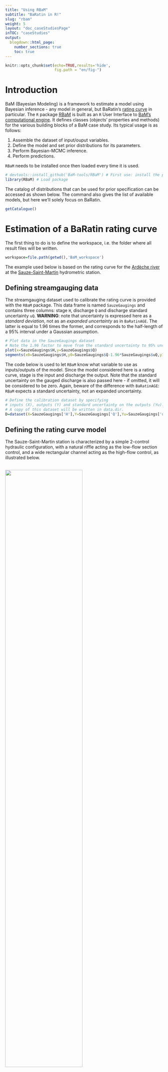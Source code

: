 ---
title: "Using RBaM"
subtitle: "BaRatin in R!"
slug: "rbam"
weight: 5
layout: "doc_caseStudiesPage"
inTOC: "caseStudies"    
output:
  blogdown::html_page:
    number_sections: true
    toc: true
---

```{r setup, include=FALSE}
knitr::opts_chunk$set(echo=TRUE,results='hide',
                      fig.path = "en/fig-")
```

# Introduction

BaM (Bayesian Modeling) is a framework to estimate a model using Bayesian inference - any model in general, but BaRatin's [rating curve](/en/doc/topics/rating-curve) in particular. The `R` package [RBaM](https://github.com/BaM-tools/RBaM) is built as an `R` User Interface to [BaM's computational engine](https://github.com/BaM-tools/BaM). It defines classes (objects' properties and methods) for the various building blocks of a BaM case study. Its typical usage is as follows:

1. Assemble the dataset of input/ouput variables.
2. Define the model and set prior distributions for its parameters.
3. Perform Bayesian-MCMC inference.
4. Perform predictions.

`RBaM` needs to be installed once then loaded every time it is used.

```{r message=FALSE}
# devtools::install_github('BaM-tools/RBaM') # First use: install the package from GitHub
library(RBaM) # Load package
```

The catalog of distributions that can be used for prior specification can be accessed as shown below. The command also gives the list of available models, but here we'll solely focus on BaRatin.

```{r results='markup'}
getCatalogue()
```

# Estimation of a BaRatin rating curve

The first thing to do is to define the workspace, i.e. the folder where all result files will be written.

```{r}
workspace=file.path(getwd(),'BaM_workspace')
```

The example used below is based on the rating curve for the [Ardèche river](https://en.wikipedia.org/wiki/Ardèche_(river)) at the [Sauze-Saint-Martin](https://www.hydro.eaufrance.fr/stationhydro/V506401001/fiche) hydrometric station. 

## Defining streamgauging data

The streamgauging dataset used to calibrate the rating curve is provided with the `RBaM` package. This data frame is named `SauzeGaugings` and contains three columns: stage `H`, discharge `Q` and discharge standard uncertainty `uQ`. **WARNING**: note that uncertainty is expressed here as a *standard deviation*, not as an *expanded uncertainty* as in `BaRatinAGE`. The latter is equal to 1.96 times the former, and corresponds to the half-length of a 95\% interval under a Gaussian assumption.

```{r}
# Plot data in the SauzeGaugings dataset
# Note the 1.96 factor to move from the standard uncertainty to 95% uncertainty intervals
plot(x=SauzeGaugings$H,y=SauzeGaugings$Q)
segments(x0=SauzeGaugings$H,y0=SauzeGaugings$Q-1.96*SauzeGaugings$uQ,y1=SauzeGaugings$Q+1.96*SauzeGaugings$uQ)
```

The code below is used to let `RBaM` know what variable to use as inputs/outputs of the model. Since the model considered here is a rating curve, stage is the input and discharge the output. Note that the standard uncertainty on the gauged discharge is also passed here - if omitted, it will be considered to be zero. Again, beware of the difference with `BaRatinAGE`: `RBaM` expects a standard uncertainty, not an expanded uncertainty. 

```{r}
# Define the calibration dataset by specifying 
# inputs (X), outputs (Y) and standard uncertainty on the outputs (Yu).
# A copy of this dataset will be written in data.dir.
D=dataset(X=SauzeGaugings['H'],Y=SauzeGaugings['Q'],Yu=SauzeGaugings['uQ'],data.dir=workspace)

```


## Defining the rating curve model

The Sauze-Saint-Martin station is characterized by a simple 2-control hydraulic configuration, with a natural riffle acting as the low-flow section control, and a wide rectangular channel acting as the high-flow control, as illustrated below. 

<br>
<img src="Sauze.jpg" width="70%">
<p style="text-align: center;color: gray;"> Hydraulic configuration for the Ardèche River at Sauze-Saint-Martin station (water flows from the picture top to bottom, staff gauge is shown in yellow). (a) properties of the high-flow controlling chanel; (b) zoom on the low-flow controlling section.</p>

The code below specifies the priors on the 6 rating curve parameters: activation stage, coefficient and exponent for each of the two controls. For more details on the prior specification process at this station, please refer to [Le Coz et al., 2014](https://hal.science/hal-00934237).

```{r}
# Parameters of the low flow section control: activation stage k, coefficient a and exponent c
k1=parameter(name='k1',init=-0.5,prior.dist='Uniform',prior.par=c(-1.5,0))
a1=parameter(name='a1',init=50,prior.dist='LogNormal',prior.par=c(log(50),1))
c1=parameter(name='c1',init=1.5,prior.dist='Gaussian',prior.par=c(1.5,0.05))
# Parameters of the high flow channel control: activation stage k, coefficient a and exponent c
k2=parameter(name='k2',init=1,prior.dist='Gaussian',prior.par=c(1,1))
a2=parameter(name='a2',init=100,prior.dist='LogNormal',prior.par=c(log(100),1))
c2=parameter(name='c2',init=1.67,prior.dist='Gaussian',prior.par=c(1.67,0.05))
```

The control matrix is then defined as follows:

```{r}
# Define control matrix: columns are controls, rows are stage ranges.
# Here the matrix means that the first control only is active for the first stage range,
# and the second control only is active for the second stage range.
controlMatrix=rbind(c(1,0),
                    c(0,1))
```

Finally, this information is passed to `RBaM` by creating a model object as follows:

```{r}
# Stitch it all together into a model object
M=model(ID='BaRatin', # ID of the considered model - here, BaRatin
        nX=1,nY=1, # number of input/output variables: here 1 input (H) and 1 output (Q)
        par=list(k1,a1,c1,k2,a2,c2), # list of model parameters - respect the order (k,a,c) for each control
        xtra=xtraModelInfo(object=controlMatrix)) # use xtraModelInfo() to pass the control matrix
```

We have now defined the model `M` to be calibrated and the calibration dataset `D`: we can hence proceed to calibration.

## Running BaM and exploring MCMC samples

The function `BaM` is used to perform parameter estimation. This will run a [MCMC sampler](/en/doc/topics/mcmc) and save the result into the workspace.

```{r results='markup'}
BaM(mod=M,data=D) # Estimate the parameters of model M using calibration data D
```

MCMC samples can now be read. There are 2 MCMC files: 'Results_MCMC.txt' contains raw MCMC simulations and is hence quite big. 'Results_Cooking.txt' contains 'cooked' simulations, i.e. after 'burning' the first part of iterations and 'slicing' what remains (see [here](/en/doc/topics/mcmc) for more detailed explanations), and may be favored in most cases. Note that MCMC properties can be modified if needed (see help files `?BaM`, `?mcmcOptions` and `?mcmcCooking`).

```{r results='markup'}
# Read 'cooked' MCMC file in the workspace
MCMC=readMCMC(file.path(workspace,'Results_Cooking.txt'))
head(MCMC)
```

A few functions are provided with the package to explore MCMC samples. The first one shows the MCMC-simulated values for each parameter (a.k.a. a "trace plot") and is useful to visually assess convergence.

```{r fig.height=6, fig.width=9}
# Trace plot for each parameter, useful to assess convergence.
plots=tracePlot(MCMC)
patchwork::wrap_plots(plots,ncol=3)
```

The second plotting function creates a density plot for each parameter, which represent the marginal posterior density.

```{r fig.height=6, fig.width=9, warning=FALSE}
# Density plot for each parameter
plots=densityPlot(MCMC)
patchwork::wrap_plots(plots,ncol=3)
```

The third plotting function creates a [violin plot](https://en.wikipedia.org/wiki/Violin_plot) which can be useful to compare the posterior distributions of comparable parameters (here for instance the exponent of each control).

```{r fig.height=3, fig.width=6}
# Violin plot, useful to compare 'comparable' parameters.
violinPlot(MCMC[c('c1','c2')])
```

## Estimating the rating curve and its uncertainty

The rating curve and its uncertainty can be deduced from the MCMC samples. To achieve this, one first needs to define the stage grid on which the rating curve is computed, and to define a `prediction` object that specifies which types of uncertainty are to be considered. For instance, the total rating curve uncertainty encompasses parametric uncertainty (i.e. due to the imperfect knowledge of the rating curve parameters) and [structural uncertainty](/en/doc/baratinage/structural-errors/) (i.e. due to the approximate nature of any rating curve).  

```{r}
# Define the grid of stage values on which the rating curve will be computed
hgrid=data.frame(H=seq(-1,7,0.1))
# Define a 'prediction' object for total rating curve uncertainty
totalU=prediction(X=hgrid, # stage values
                  spagFiles='totalU.spag', # file where predictions are saved
                  data.dir=workspace, # a copy of data files will be saved here
                  doParametric=TRUE, # propagate parametric uncertainty, i.e. MCMC samples?
                  doStructural=TRUE) # propagate structural uncertainty ?
```

Uncertainty propagation is then performed by the same function `BaM` as before, but ran in "prediction mode". In particular the `doCalib=FALSE` and `doPred=TRUE` options specify that calibration has already been performed, and the task is now to use the existing MCMC samples to perform an uncertain prediction (namely, estimate the uncertain rating curve). Note that the word "prediction" is used here in the fairly loose and general sense of "estimating the uncertain output of the model".

```{r}
# Re-run BaM, but in prediction mode
BaM(mod=M,data=D, # model and data
    pred=totalU, # prediction to be performed
    doCalib=FALSE,doPred=TRUE) # Do not re-calibrate but do predictions
```

The resulting 'spaghetti files' can be read from the workspace and plotted. Note that while spaghetti are the raw outputs of the predictions, it is often more convenient to plot probability intervals only. These have been computed automatically by `BaM`, and are saved in files with an '.env' (like 'envelop') extension.

```{r fig.height=4, fig.width=9}
par(mfrow=c(1,2)) # plot figures in two panels on the same row
# Plot spaghetti representing total uncertainty
Q=read.table(file.path(workspace,'totalU.spag'))
matplot(hgrid$H,Q,col='red',type='l',lty=1,main='spaghetti')
# Plot 95% probability intervals for total rating curve uncertainty
Q=read.table(file.path(workspace,'totalU.env'),header=T)
matplot(hgrid$H,Q[,2:3],col='red',type='l',lty=1,main='uncertainty envelop')
```

The same workflow can be used to estimate parametric rating curve uncertainty (corresponding to "turning off" structural uncertainty) and the maxpost rating curve (corresponding to "turning off" both parametric and structural uncertainties).

```{r}
# Define a 'prediction' object for parametric uncertainty only - note the doStructural=FALSE
paramU=prediction(X=hgrid,spagFiles='paramU.spag',data.dir=workspace,
                  doParametric=TRUE,doStructural=FALSE)
# Define a 'prediction' object with no uncertainty - this corresponds to the 'maxpost' rating curve
maxpost=prediction(X=hgrid,spagFiles='maxpost.spag',data.dir=workspace,
                  doParametric=FALSE,doStructural=FALSE)
# Run BaM in prediction mode
BaM(mod=M,data=D, # model and data
    pred=list(paramU,maxpost), # predictions to be performed - when multiple, they have to be put in a list
    doCalib=FALSE,doPred=TRUE) # Do not re-calibrate but do predictions
```

This allows recreating the rating curve plot made in `BaRatinAGE` which superimposes total uncertainty, parametric uncertainty, the maxpost rating curve and the gaugings.

```{r fig.height=6, fig.width=9}
# Read and plot the envelop representing total uncertainty in red
Q=read.table(file.path(workspace,'totalU.env'),header=T)
matplot(hgrid$H,Q[,2:3],col='red',type='l',lty=1)
# Read and plot the envelop representing parametric uncertainty in pink
Q=read.table(file.path(workspace,'paramU.env'),header=T)
matplot(hgrid$H,Q[,2:3],col='pink',type='l',lty=1,add=TRUE)
# Read and plot the maxpost rating curve in black
Q=read.table(file.path(workspace,'maxpost.spag'))
matplot(hgrid$H,Q,col='black',type='l',lty=1,add=TRUE)
# Add gaugings
points(x=SauzeGaugings$H,y=SauzeGaugings$Q,pch=19)
segments(x0=SauzeGaugings$H,y0=SauzeGaugings$Q-1.96*SauzeGaugings$uQ,y1=SauzeGaugings$Q+1.96*SauzeGaugings$uQ)
```

## Producing an uncertain discharge series

The production of an uncertain discharge series is nearly identical to the production of the uncertain rating curve: the only thing to do is to replace the stage grid by a stage time series, for instance the stage time series shown below (the data file can be downloaded [here](SauzeHt.csv))

```{r fig.height=4, fig.width=9}
# Read and plot the stage time series
ht=read.table('SauzeHt.csv',header=T,sep=';',colClasses=c('POSIXct','numeric'))
plot(ht,type='l')
```

The code is the same as the one used previously for the rating curve, except that the stage series (`ht['stage']`) is used instead of the stage grid (`hgrid`).

```{r}
# Define a 'prediction' object for total uncertainty
totalU=prediction(X=ht['stage'],spagFiles='totalU.spag',data.dir=workspace, 
                  doParametric=TRUE,doStructural=TRUE) 
# Define a 'prediction' object for parametric uncertainty only
paramU=prediction(X=ht['stage'],spagFiles='paramU.spag',data.dir=workspace,
                  doParametric=TRUE,doStructural=FALSE)
# Define a 'prediction' object with no uncertainty - this corresponds to the 'maxpost' discharge series
maxpost=prediction(X=ht['stage'],spagFiles='maxpost.spag',data.dir=workspace,
                  doParametric=FALSE,doStructural=FALSE)
# Run BaM in prediction mode
BaM(mod=M,data=D,pred=list(totalU,paramU,maxpost),doCalib=FALSE,doPred=TRUE)
```

The resulting discharge series can be plotted with its uncertainties.

```{r fig.height=6, fig.width=9}
#Total uncertainty in red
Q=read.table(file.path(workspace,'totalU.env'),header=T)
matplot(ht$time,Q[,2:3],col='red',type='l',lty=1)
# Parametric uncertainty in pink
Q=read.table(file.path(workspace,'paramU.env'),header=T)
matplot(ht$time,Q[,2:3],col='pink',type='l',lty=1,lwd=2,add=TRUE)
# Maxpost discharge time series in black
Q=read.table(file.path(workspace,'maxpost.spag'))
matplot(ht$time,Q,col='black',type='l',lty=1,add=TRUE)
```

Note that no uncertainty in the stage time series has been considered so far. It is possible to do so by using "stage spaghetti", i.e. many replicated stage time series representing stage uncertainty, instead of a single stage series. The example below shows how to generate these spaghetti considering independent Gaussian stage errors with a fixed standard deviation $\sigma_h=5 \mathrm{cm}$. More advanced models could be considered (see [this page](/en/doc/topics/stage-series/)) but for the time being `RBaM` does not provide any functionality for this - it is hence the user's responsibility to generate the stage spaghetti. 

```{r fig.height=4, fig.width=9}
set.seed(82487)
# Create 100 noisy replicates for ht, with a 5cm standard deviation, representing uncertainty
htrep=matrix(rnorm(n=NROW(ht)*100,mean=ht$stage,sd=0.05),nrow=NROW(ht),ncol=100)
# Plot stage spaghetti
matplot(ht$time,htrep,col='gray',type='l',lty=1)
```

The rest of the analysis proceeds as previously, simply replacing the unique stage series by stage spaghetti.

```{r}
# Total uncertainty
totalU=prediction(X=list(htrep), # stage spaghetti, has to be encapsulated in a list
                  spagFiles='totalU.spag', data.dir=workspace,
                  doParametric=TRUE, doStructural=TRUE)
# param+stage uncertainties (structural uncertainty is turned off)
param_hU=prediction(X=list(htrep),spagFiles='param_hU.spag',data.dir=workspace,
                  doParametric=TRUE,doStructural=FALSE)
# stage uncertainty only (structural and parametric uncertainties are turned off)
hU=prediction(X=list(htrep),spagFiles='hU.spag',data.dir=workspace,
                  doParametric=FALSE,doStructural=FALSE)
# Run BaM in prediction mode
BaM(mod=M,data=D,pred=list(totalU,param_hU,hU),doCalib=FALSE,doPred=TRUE)
```

This leads to the following plot. Note that a logarithmic y-axis is used to emphasize low and medium flows where the stage-induced uncertainty is noticeable.

```{r fig.height=6, fig.width=9}
# Total uncertainty in red
Q=read.table(file.path(workspace,'totalU.env'),header=T)
matplot(ht$time,Q[,2:3],col='red',type='l',lty=1,log='y')
# Parametric + stage uncertainties in pink
Q=read.table(file.path(workspace,'param_hU.env'),header=T)
matplot(ht$time,Q[,2:3],col='pink',type='l',lty=1,lwd=2,add=TRUE)
# Stage uncertainty only in yellow
Q=read.table(file.path(workspace,'hU.env'),header=T)
matplot(ht$time,Q[,2:3],col='goldenrod1',type='l',lty=1,lwd=2,add=TRUE)
# Maxpost discharge time series in black
Q=read.table(file.path(workspace,'maxpost.spag'))
matplot(ht$time,Q,col='black',type='l',lty=1,add=TRUE)
```

# Conclusion

The `RBaM` package allows piloting BaRatin directly from `R`, without going through the clickable interface `BaRatinAGE`. While this may require a steeper learning curve, it also comes with significant advantages, especially for users that are already familiar with the `R` language:

* It offers more flexibility
* It facilitates the integration of BaRatin analyses into existing workflows
* It provides access to all the tools of the `R` ecosystem for data preparation, plotting, statistical analyses etc.
* Importantly, `RBaM` is not restricted to the BaRatin rating curve model. In particular models for complex rating curves (e.g. stage-fall-discharge curves, vegetation-affected curves, multi-period curves and more) are available through `RBaM` but not through `BaRatinAGE`. In general, any new model will be available in `RBaM` well before it becomes available in `BaRatinAGE`.

```{r message=FALSE, warning=FALSE, include=FALSE}
# Cleanup
unlink(workspace, recursive=TRUE)
``` 
